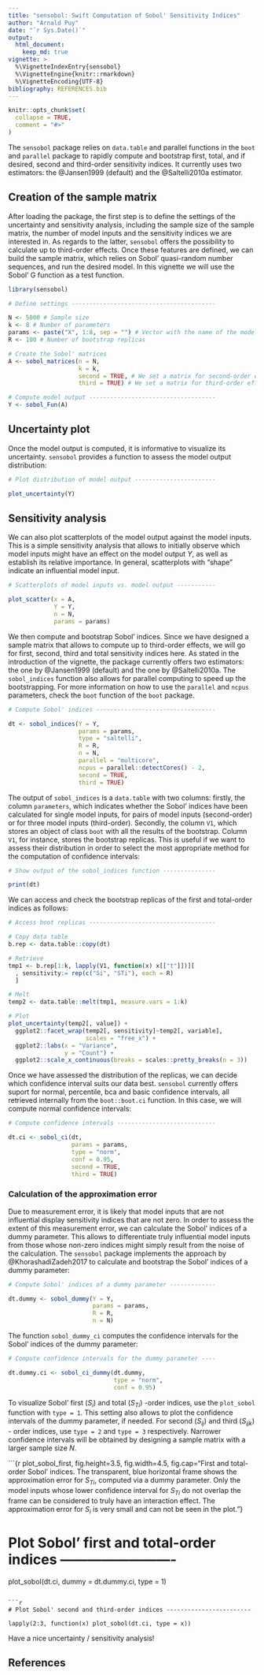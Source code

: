 ```yaml
---
title: "sensobol: Swift Computation of Sobol' Sensitivity Indices"
author: "Arnald Puy"
date: "`r Sys.Date()`"
output: 
  html_document:
    keep_md: true
vignette: >
  %\VignetteIndexEntry{sensobol}
  %\VignetteEngine{knitr::rmarkdown}
  %\VignetteEncoding{UTF-8}
bibliography: REFERENCES.bib
---
```


```r
knitr::opts_chunk$set(
  collapse = TRUE,
  comment = "#>"
)
```

The `sensobol` package relies on `data.table` and parallel functions in the `boot` and `parallel` package to rapidly compute and bootstrap first, total, and if desired, second and third-order sensitivity indices. It currently uses two estimators: the @Jansen1999 (default) and the @Saltelli2010a estimator.

## Creation of the sample matrix

After loading the package, the first step is to define the settings of the uncertainty and sensitivity analysis, including the sample size of the sample matrix, the number of model inputs and the sensitivity indices we are interested in. As regards to the latter, `sensobol` offers the possibility to calculate up to third-order effects. Once these features are defined, we can build the sample matrix, which relies on Sobol' quasi-random number sequences, and run the desired model. In this vignette we will use the Sobol' G function as a test function.

```r
library(sensobol)

# Define settings -----------------------------------------

N <- 5000 # Sample size
k <- 8 # Number of parameters
params <- paste("X", 1:8, sep = "") # Vector with the name of the model inputs
R <- 100 # Number of bootstrap replicas

# Create the Sobol' matrices
A <- sobol_matrices(n = N, 
                    k = k,
                    second = TRUE, # We set a matrix for second-order effects
                    third = TRUE) # We set a matrix for third-order effects

# Compute model output ------------------------------------
Y <- sobol_Fun(A)
```

## Uncertainty plot

Once the model output is computed, it is informative to visualize its uncertainty. `sensobol` provides a function to assess the model output distribution:

```r

# Plot distribution of model output -----------------------

plot_uncertainty(Y)
```

## Sensitivity analysis

We can also plot scatterplots of the model output against the model inputs. This is a simple sensitivity analysis that allows to initially observe which model inputs might have an effect on the model output *Y*, as well as establish its relative importance. In general, scatterplots with "shape" indicate an influential model input.

```r

# Scatterplots of model inputs vs. model output -----------

plot_scatter(x = A, 
             Y = Y, 
             n = N, 
             params = params)
```

We then compute and bootstrap Sobol' indices. Since we have designed a sample matrix that allows to compute up to third-order effects, we will go for first, second, third and total sensitivity indices here. As stated in the introduction of the vignette, the package currently offers two estimators: the one by @Jansen1999 (default) and the one by @Saltelli2010a. The `sobol_indices` function also allows for parallel computing to speed up the bootstrapping. For more information on how to use the `parallel` and `ncpus` parameters, check the `boot` function of the `boot` package.

```r

# Compute Sobol' indices ----------------------------------

dt <- sobol_indices(Y = Y, 
                    params = params, 
                    type = "saltelli", 
                    R = R,
                    n = N, 
                    parallel = "multicore", 
                    ncpus = parallel::detectCores() - 2, 
                    second = TRUE, 
                    third = TRUE)
```

The output of `sobol_indices` is a `data.table` with two columns: firstly, the column `parameters`, which indicates whether the Sobol' indices have been calculated for single model inputs, for pairs of model inputs (second-order) or for three model inputs (third-order). Secondly, the column `V1`, which stores an object of class `boot` with all the results of the bootstrap. Column `V1`, for instance, stores the bootstrap replicas. This is useful if we want to assess their distribution in order to select the most appropriate method for the computation of confidence intervals:

```r

# Show output of the sobol_indices function ---------------

print(dt)
```

We can access and check the bootstrap replicas of the first and total-order indices as follows:

```r

# Access boot replicas ------------------------------------

# Copy data table
b.rep <- data.table::copy(dt)

# Retrieve
tmp1 <- b.rep[1:k, lapply(V1, function(x) x[["t"]])][
  , sensitivity:= rep(c("Si", "STi"), each = R)
  ]

# Melt
temp2 <- data.table::melt(tmp1, measure.vars = 1:k)

# Plot
plot_uncertainty(temp2[, value]) +
  ggplot2::facet_wrap(temp2[, sensitivity]~temp2[, variable], 
                      scales = "free_x") +
  ggplot2::labs(x = "Variance", 
                y = "Count") +
  ggplot2::scale_x_continuous(breaks = scales::pretty_breaks(n = 3))
```

Once we have assessed the distribution of the replicas, we can decide which confidence interval suits our data best. `sensobol` currently offers suport for normal, percentile, bca and basic confidence intervals, all retrieved internally from the `boot::boot.ci` function. In this case, we will compute normal confidence intervals:

```r

# Compute confidence intervals ----------------------------

dt.ci <- sobol_ci(dt, 
                  params = params, 
                  type = "norm", 
                  conf = 0.95, 
                  second = TRUE, 
                  third = TRUE) 
```

### Calculation of the approximation error

Due to measurement error, it is likely that model inputs that are not influential display sensitivity indices that are not zero. In order to assess the extent of this measurement error, we can calculate the Sobol' indices of a dummy parameter. This allows to differentiate truly influential model inputs from those whose non-zero indices might simply result from the noise of the calculation. The `sensobol` package implements the approach by @KhorashadiZadeh2017 to calculate and bootstrap the Sobol' indices of a dummy parameter:

```r

# Compute Sobol' indices of a dummy parameter -------------

dt.dummy <- sobol_dummy(Y = Y, 
                        params = params, 
                        R = R, 
                        n = N)
```

The function `sobol_dummy_ci` computes the confidence intervals for the Sobol' indices of the dummy parameter:

```r

# Compute confidence intervals for the dummy parameter ----

dt.dummy.ci <- sobol_ci_dummy(dt.dummy, 
                              type = "norm", 
                              conf = 0.95)
```

To visualize Sobol' first ($S_i$) and total ($S_{Ti}$) -order indices, use the `plot_sobol` function with `type = 1`. This setting also allows to plot the confidence intervals of the dummy parameter, if needed. For second ($S_{ij}$) and third ($S_{ijk}$) - order indices, use `type = 2` and `type = 3` respectively. Narrower confidence intervals will be obtained by designing a sample matrix with a larger sample size *N*.

```{r plot_sobol_first, fig.height=3.5, fig.width=4.5, fig.cap="First and total-order Sobol' indices. The transparent, blue horizontal frame shows the approximation error for $S_{Ti}$, computed via a dummy parameter. Only the model inputs whose lower confidence interval for $S_{Ti}$ do not overlap the frame can be considered to truly have an interaction effect. The approximation error for $S_i$ is very small and can not be seen in the plot."}

# Plot Sobol' first and total-order indices -------------------------

plot_sobol(dt.ci, dummy = dt.dummy.ci, type = 1)
```

```r

# Plot Sobol' second and third-order indices ------------------------

lapply(2:3, function(x) plot_sobol(dt.ci, type = x))
```

Have a nice uncertainty / sensitivity analysis!

## References

